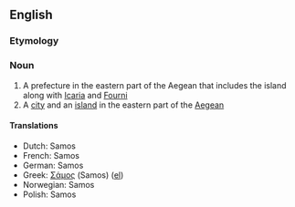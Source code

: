 ==English==
=== Etymology ===

=== Noun ===
#A prefecture in the eastern part of the Aegean that includes the island along with [[Icaria]] and [[Fourni]]
#A [[city]] and an [[island]] in the eastern part of the [[Aegean]]

==== Translations ====
*Dutch: Samos
*French: Samos
*German: Samos
*Greek: [[Σάμος]] (Samos) ([[:el:Σάμος|el]])
*Norwegian: Samos
*Polish: Samos

{{Wikipedia}}